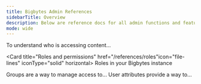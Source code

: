 ```yaml
---
title: Bigbytes Admin References
sidebarTitle: Overview
description: Below are reference docs for all admin functions and features in Bigbytes.
mode: wide
---
```


<CardGroup>
  <Card title="Usage analytics" href="/references/usage-analytics" icon="file-lines" iconType="solid" horizontal >
  To understand who is accessing content...
  </Card>

  <Card title="Roles and permissions" href="/references/roles"icon="file-lines" iconType="solid" horizontal>
    Roles in your Bigbytes instance
  </Card>

  <Card title="Groups" href="/references/groups" icon="file-lines" iconType="solid" horizontal>
    Groups are a way to manage access to...
  </Card>

  <Card title="User Attributes" href="/references/user-attributes" icon="file-lines" iconType="solid" horizontal>
    User attributes provide a way to...
  </Card>
</CardGroup>
